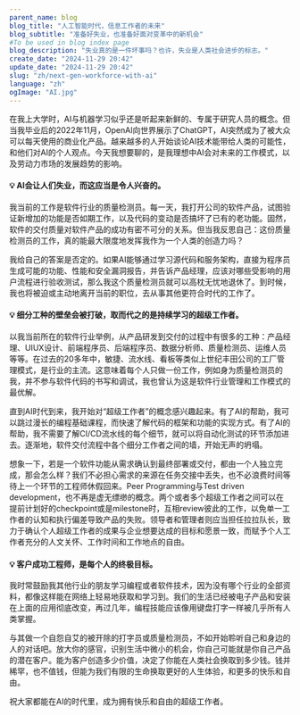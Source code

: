 ```yaml
---
parent_name: blog
blog_title: "人工智能时代，信息工作者的未来"
blog_subtitle: "准备好失业，也准备好面对变革中的新机会"
#To be used in blog index page
blog_description: "失业真的是一件坏事吗？也许，失业是人类社会进步的标志。"
create_date: "2024-11-29 20:42"
update_date: "2024-11-29 20:42"
slug: "zh/next-gen-workforce-with-ai"
language: "zh"
ogImage: "AI.jpg"
---
```


<p className="py-2">
在我上大学时，AI与机器学习似乎还是听起来新鲜的、专属于研究人员的概念。但当我毕业后的2022年11月，OpenAI向世界展示了ChatGPT，AI突然成为了被大众可以每天使用的商业化产品。越来越多的人开始谈论AI技术能带给人类的可能性，和他们对AI的个人观点。今天我想要聊的，是我理想中AI会对未来的工作模式，以及劳动力市场的发展趋势的影响。
</p>

<h4>
💡 AI会让人们失业，而这应当是令人兴奋的。
</h4>

<p className="py-2">
我当前的工作是软件行业的质量检测员。每一天，我打开公司的软件产品，试图验证新增加的功能是否如期工作，以及代码的变动是否搞坏了已有的老功能。固然，软件的交付质量对软件产品的成功有密不可分的关系。但当我反思自己：这份质量检测员的工作，真的能最大限度地发挥我作为一个人类的创造力吗？
</p>

<p className="py-2">
我给自己的答案是否定的。如果AI能够通过学习源代码和服务架构，直接为程序员生成可能的功能、性能和安全漏洞报告，并告诉产品经理，应该对哪些受影响的用户流程进行验收测试，那么我这个质量检测员就可以高枕无忧地退休了。到时候，我也将被迫或主动地离开当前的职位，去从事其他更符合时代的工作了。
</p>

<h4>
💡 细分工种的壁垒会被打破，取而代之的是持续学习的超级工作者。
</h4>

<p className="py-2">
以我当前所在的软件行业举例，从产品研发到交付的过程中有很多的工种：产品经理、UIUX设计、前端程序员、后端程序员、数据分析师、质量检测员、运维人员等等。在过去的20多年中，敏捷、流水线、看板等类似上世纪丰田公司的工厂管理模式，是行业的主流。这意味着每个人只做一份工作，例如身为质量检测员的我，并不参与软件代码的书写和调试，我也曾认为这是软件行业管理和工作模式的最优解。
</p>

<p className="py-2">
直到AI时代到来，我开始对“超级工作者”的概念感兴趣起来。有了AI的帮助，我可以跳过漫长的编程基础课程，而快速了解代码的框架和功能的实现方式。有了AI的帮助，我不需要了解CI/CD流水线的每个细节，就可以将自动化测试的环节添加进去。逐渐地，软件交付流程中各个细分工作者之间的墙，开始无声的坍塌。
</p>

<p className="py-2">
想象一下，若是一个软件功能从需求确认到最终部署或交付，都由一个人独立完成，那会怎么样？我们不必担心需求的来源在任务交接中丢失，也不必浪费时间等待上一个环节的工程师休假回来。Peer Programming与Test driven development，也不再是虚无缥缈的概念。两个或者多个超级工作者之间可以在提前计划好的checkpoint或是milestone时，互相review彼此的工作，以免单一工作者的认知和执行偏差导致产品的失败。领导者和管理者则应当担任拉拉队长，致力于确认个人超级工作者的成果与企业想要达成的目标和愿景一致，而赋予个人工作者充分的人文关怀、工作时间和工作地点的自由。
</p>

<h4>
💡 客户成功工程师，是每个人的终极目标。
</h4>

<p className="py-2">
我时常鼓励我其他行业的朋友学习编程或者软件技术，因为没有哪个行业的全部资料，都像这样能在网络上轻易地获取和学习到。我们的生活已经被电子产品和安装在上面的应用彻底改变，再过几年，编程技能应该像用键盘打字一样被几乎所有人类掌握。
</p>

<p className="py-2">
与其做一个自怨自艾的被开除的打字员或质量检测员，不如开始聆听自己和身边的人的对话吧。放大你的感官，识别生活中微小的机会，你自己可能就是你自己产品的潜在客户。能为客户创造多少价值，决定了你能在人类社会换取到多少钱。钱并稀罕，也不值钱，但能为我们有限的生命换取更好的人生体验，和更多的快乐和自由。
</p>

<p className="py-2">
祝大家都能在AI的时代里，成为拥有快乐和自由的超级工作者。
</p>